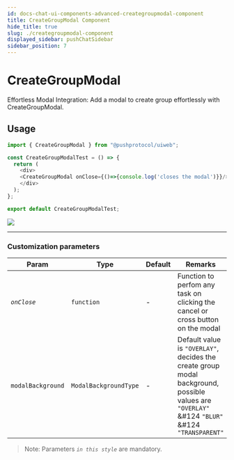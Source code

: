 ```yaml
---
id: docs-chat-ui-components-advanced-creategroupmodal-component
title: CreateGroupModal Component
hide_title: true
slug: ./creategroupmodal-component
displayed_sidebar: pushChatSidebar
sidebar_position: 7
---
```


# CreateGroupModal
Effortless Modal Integration: Add a modal to create group effortlessly with CreateGroupModal.

<head>
  <title>CreateGroupModal | UI Components (@pushprotocol/uiweb) | Push Chat | Push Documentation</title>
</head>


## Usage
<Tabs className="codetabs" groupId="code-examples">
  <TabItem  value="react" attributes={{className: "codetab react"}} default>

  ```typescript
  import { CreateGroupModal } from "@pushprotocol/uiweb";

  const CreateGroupModalTest = () => {
    return (
      <div>
      <CreateGroupModal onClose={()=>{console.log('closes the modal')}}/>
      </div>
    );
  };

  export default CreateGroupModalTest;
  ```

  <ModalContainer>
    <img src={require("/static/assets/docs/articles/uiweb/createGroupModal.png").default} />
  </ModalContainer>

  </TabItem>
</Tabs>

---

### Customization parameters

| Param         | Type            | Default | Remarks |
| ------------- | --------------- | ------- | -------- |
| _`onClose`_        | `function`         | -       | Function to perfom any task on clicking the cancel or cross button on the modal|
| `modalBackground`       | `ModalBackgroundType`         | -       | Default value is `"OVERLAY"`, decides the create group modal background, possible values are `"OVERLAY"` &#124 `"BLUR"` &#124 `"TRANSPARENT"`|

> Note: Parameters _`in this style`_ are mandatory.
